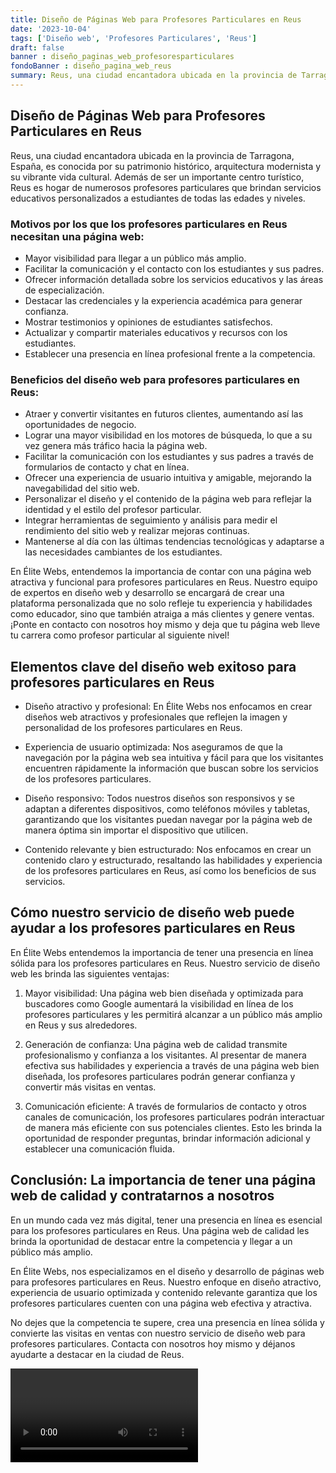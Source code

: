 ```yaml
---
title: Diseño de Páginas Web para Profesores Particulares en Reus
date: '2023-10-04'
tags: ['Diseño web', 'Profesores Particulares', 'Reus']
draft: false
banner : diseño_paginas_web_profesoresparticulares
fondoBanner : diseño_pagina_web_reus
summary: Reus, una ciudad encantadora ubicada en la provincia de Tarragona, España, es conocida por su patrimonio histórico, arquitectura modernista y su vibrante vida cultural. Además de ser un importante centro turístico, Reus es hogar de numerosos profesores particulares que brindan servicios educativos personalizados a estudiantes de todas las edades y niveles.
---
```


## Diseño de Páginas Web para Profesores Particulares en Reus

Reus, una ciudad encantadora ubicada en la provincia de Tarragona, España, es conocida por su patrimonio histórico, arquitectura modernista y su vibrante vida cultural. Además de ser un importante centro turístico, Reus es hogar de numerosos profesores particulares que brindan servicios educativos personalizados a estudiantes de todas las edades y niveles.

### Motivos por los que los profesores particulares en Reus necesitan una página web:

- Mayor visibilidad para llegar a un público más amplio.
- Facilitar la comunicación y el contacto con los estudiantes y sus padres.
- Ofrecer información detallada sobre los servicios educativos y las áreas de especialización.
- Destacar las credenciales y la experiencia académica para generar confianza.
- Mostrar testimonios y opiniones de estudiantes satisfechos.
- Actualizar y compartir materiales educativos y recursos con los estudiantes.
- Establecer una presencia en línea profesional frente a la competencia.

### Beneficios del diseño web para profesores particulares en Reus:

- Atraer y convertir visitantes en futuros clientes, aumentando así las oportunidades de negocio.
- Lograr una mayor visibilidad en los motores de búsqueda, lo que a su vez genera más tráfico hacia la página web.
- Facilitar la comunicación con los estudiantes y sus padres a través de formularios de contacto y chat en línea.
- Ofrecer una experiencia de usuario intuitiva y amigable, mejorando la navegabilidad del sitio web.
- Personalizar el diseño y el contenido de la página web para reflejar la identidad y el estilo del profesor particular.
- Integrar herramientas de seguimiento y análisis para medir el rendimiento del sitio web y realizar mejoras continuas.
- Mantenerse al día con las últimas tendencias tecnológicas y adaptarse a las necesidades cambiantes de los estudiantes.

En Élite Webs, entendemos la importancia de contar con una página web atractiva y funcional para profesores particulares en Reus. Nuestro equipo de expertos en diseño web y desarrollo se encargará de crear una plataforma personalizada que no solo refleje tu experiencia y habilidades como educador, sino que también atraiga a más clientes y genere ventas. ¡Ponte en contacto con nosotros hoy mismo y deja que tu página web lleve tu carrera como profesor particular al siguiente nivel!

<GifSeo />

<Cta />

## Elementos clave del diseño web exitoso para profesores particulares en Reus

* Diseño atractivo y profesional: En Élite Webs nos enfocamos en crear diseños web atractivos y profesionales que reflejen la imagen y personalidad de los profesores particulares en Reus. 

* Experiencia de usuario optimizada: Nos aseguramos de que la navegación por la página web sea intuitiva y fácil para que los visitantes encuentren rápidamente la información que buscan sobre los servicios de los profesores particulares.

* Diseño responsivo: Todos nuestros diseños son responsivos y se adaptan a diferentes dispositivos, como teléfonos móviles y tabletas, garantizando que los visitantes puedan navegar por la página web de manera óptima sin importar el dispositivo que utilicen.

* Contenido relevante y bien estructurado: Nos enfocamos en crear un contenido claro y estructurado, resaltando las habilidades y experiencia de los profesores particulares en Reus, así como los beneficios de sus servicios.

## Cómo nuestro servicio de diseño web puede ayudar a los profesores particulares en Reus

En Élite Webs entendemos la importancia de tener una presencia en línea sólida para los profesores particulares en Reus. Nuestro servicio de diseño web les brinda las siguientes ventajas:

1. Mayor visibilidad: Una página web bien diseñada y optimizada para buscadores como Google aumentará la visibilidad en línea de los profesores particulares y les permitirá alcanzar a un público más amplio en Reus y sus alrededores.

2. Generación de confianza: Una página web de calidad transmite profesionalismo y confianza a los visitantes. Al presentar de manera efectiva sus habilidades y experiencia a través de una página web bien diseñada, los profesores particulares podrán generar confianza y convertir más visitas en ventas.

3. Comunicación eficiente: A través de formularios de contacto y otros canales de comunicación, los profesores particulares podrán interactuar de manera más eficiente con sus potenciales clientes. Esto les brinda la oportunidad de responder preguntas, brindar información adicional y establecer una comunicación fluida.

## Conclusión: La importancia de tener una página web de calidad y contratarnos a nosotros

En un mundo cada vez más digital, tener una presencia en línea es esencial para los profesores particulares en Reus. Una página web de calidad les brinda la oportunidad de destacar entre la competencia y llegar a un público más amplio. 

En Élite Webs, nos especializamos en el diseño y desarrollo de páginas web para profesores particulares en Reus. Nuestro enfoque en diseño atractivo, experiencia de usuario optimizada y contenido relevante garantiza que los profesores particulares cuenten con una página web efectiva y atractiva.

No dejes que la competencia te supere, crea una presencia en línea sólida y convierte las visitas en ventas con nuestro servicio de diseño web para profesores particulares. Contacta con nosotros hoy mismo y déjanos ayudarte a destacar en la ciudad de Reus.

<Video />

<CtaBot job='Profesores Particulares' city='Reus'/>

<Gmaps query='Reus+españa+maps' />